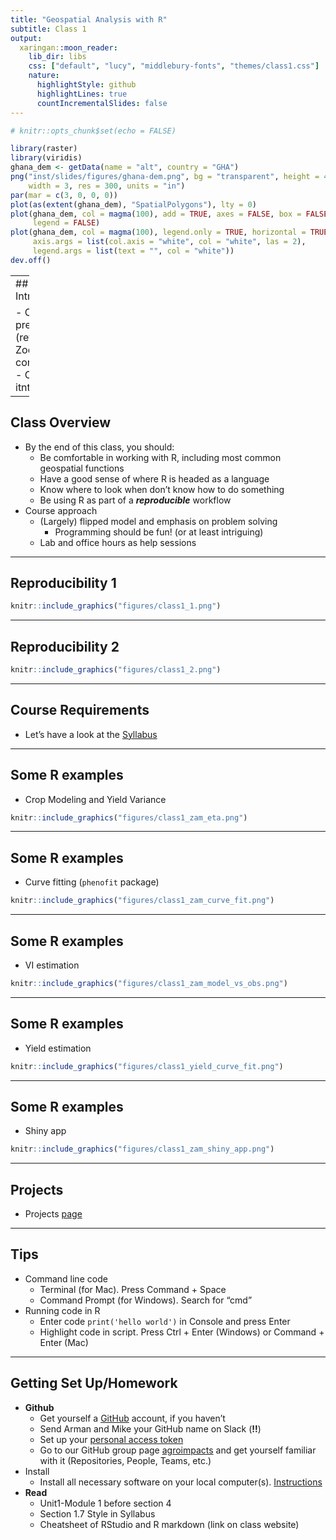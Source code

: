```yaml
---
title: "Geospatial Analysis with R"
subtitle: Class 1
output:
  xaringan::moon_reader:
    lib_dir: libs
    css: ["default", "lucy", "middlebury-fonts", "themes/class1.css"]
    nature:
      highlightStyle: github
      highlightLines: true
      countIncrementalSlides: false
---
```


```r
# knitr::opts_chunk$set(echo = FALSE)
```

```r
library(raster)
library(viridis)
ghana_dem <- getData(name = "alt", country = "GHA")
png("inst/slides/figures/ghana-dem.png", bg = "transparent", height = 4, 
    width = 3, res = 300, units = "in")
par(mar = c(3, 0, 0, 0))
plot(as(extent(ghana_dem), "SpatialPolygons"), lty = 0)
plot(ghana_dem, col = magma(100), add = TRUE, axes = FALSE, box = FALSE, 
     legend = FALSE)
plot(ghana_dem, col = magma(100), legend.only = TRUE, horizontal = TRUE, 
     axis.args = list(col.axis = "white", col = "white", las = 2), 
     legend.args = list(text = "", col = "white"))
dev.off()
```

---
## Introductions 

- COVID preparedness (revised)
- Zoom considerations
- Class itntroduction

---

## Class Overview

- By the end of this class, you should:
    - Be comfortable in working with R, including most common geospatial functions
    - Have a good sense of where R is headed as a language
    - Know where to look when don't know how to do something
    - Be using R as part of a ___reproducible___ workflow

- Course approach
    - (Largely) flipped model and emphasis on problem solving
        - Programming should be fun! (or at least intriguing)
    - Lab and office hours as help sessions

---

## Reproducibility 1

```r
knitr::include_graphics("figures/class1_1.png")
```

---

## Reproducibility 2
```r
knitr::include_graphics("figures/class1_2.png")
```
---

## Course Requirements

- Let's have a look at the [Syllabus](syllabus.html)

---

## Some R examples
- Crop Modeling and Yield Variance

```r
knitr::include_graphics("figures/class1_zam_eta.png")
```

---

## Some R examples
- Curve fitting (`phenofit` package)

```r
knitr::include_graphics("figures/class1_zam_curve_fit.png")
```

---

## Some R examples
- VI estimation

```r
knitr::include_graphics("figures/class1_zam_model_vs_obs.png")
```

---

## Some R examples
- Yield estimation

```r
knitr::include_graphics("figures/class1_yield_curve_fit.png")
```


---

## Some R examples
- Shiny app  

```r
knitr::include_graphics("figures/class1_zam_shiny_app.png")
```

---

## Projects
- Projects [page](projects.html)

---

## Tips
- Command line code 
  - Terminal (for Mac). Press Command + Space
  - Command Prompt (for Windows). Search for "cmd"
- Running code in R
  - Enter code `print('hello world')` in Console and press Enter
  - Highlight code in script. Press Ctrl + Enter (Windows) or Command + Enter (Mac)

---

## Getting Set Up/Homework

- **Github**
  - Get yourself a [GitHub](https://github.com/) account, if you haven't
  - Send Arman and Mike your GitHub name on Slack (**!!**)
  - Set up your [personal access token](https://agroimpacts.github.io/geospaar/git-github.html)
  - Go to our GitHub group page [agroimpacts](https://github.com/agroimpacts) and get yourself familiar with it (Repositories, People, Teams, etc.)
- Install
  - Install all necessary software on your local computer(s). [Instructions](software-installation.html)
- **Read** 
  - Unit1-Module 1 before section 4
  - Section 1.7 Style in Syllabus
  - Cheatsheet of RStudio and R markdown (link on class website)





